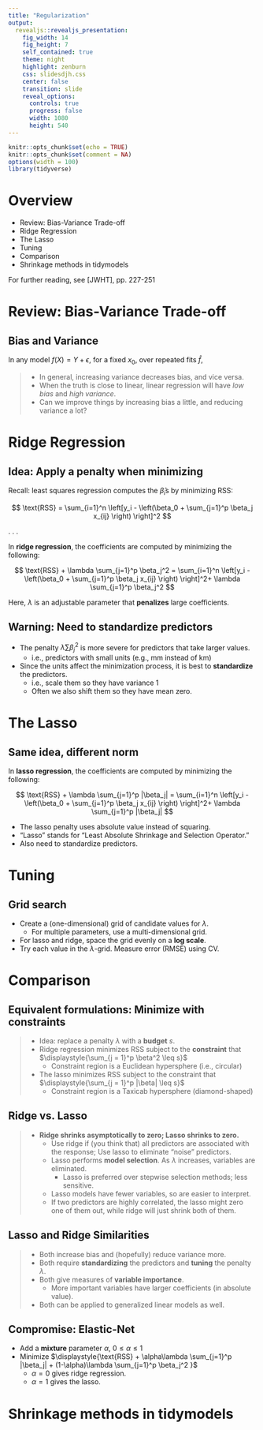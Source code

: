 ```yaml
---
title: "Regularization"
output: 
  revealjs::revealjs_presentation:
    fig_width: 14 
    fig_height: 7
    self_contained: true
    theme: night
    highlight: zenburn
    css: slidesdjh.css
    center: false
    transition: slide
    reveal_options:
      controls: true
      progress: false
      width: 1080
      height: 540
---
```


```r
knitr::opts_chunk$set(echo = TRUE)
knitr::opts_chunk$set(comment = NA)
options(width = 100)
library(tidyverse)
```


# Overview

- Review: Bias-Variance Trade-off
- Ridge Regression
- The Lasso
- Tuning 
- Comparison
- Shrinkage methods in tidymodels

For further reading, see [JWHT], pp. 227-251

# Review: Bias-Variance Trade-off

## Bias and Variance

In any model $f(X) = Y + \epsilon$, for a fixed $x_0$, over repeated fits $\hat{f}$,

\begin{align}
E\left[\left(y_0 - \hat{f}(x_0)\right)^2\right] &= \text{Var}\left[\hat{f}(x_0) \right] + \left[f(x_0) - E\left(\hat{f}(x_0)\right)\right]^2 + \text{Var}(\epsilon) \\
\text{Ave test MSE} &= \text{Variance} \quad + \quad\quad \text{Bias}^2 \quad\quad + \text{irreducible error}
\end{align}

>- In general, increasing variance decreases bias, and vice versa.
>- When the truth is close to linear, linear regression will have *low bias* and *high variance*.
>- Can we improve things by increasing bias a little, and reducing variance a lot?

# Ridge Regression

## Idea: Apply a penalty when minimizing

Recall: least squares regression computes the $\hat\beta_i$s by minimizing RSS:

$$
\text{RSS} = \sum_{i=1}^n \left[y_i - \left(\beta_0 + \sum_{j=1}^p \beta_j x_{ij} \right) \right]^2
$$

. . .

In **ridge regression**, the coefficients are computed by minimizing the following:

$$
\text{RSS} + \lambda \sum_{j=1}^p \beta_j^2 = \sum_{i=1}^n \left[y_i - \left(\beta_0 + \sum_{j=1}^p \beta_j x_{ij} \right) \right]^2+ \lambda \sum_{j=1}^p \beta_j^2
$$

Here, $\lambda$ is an adjustable parameter that **penalizes** large coefficients.

## {data-background-image="images/ridgeshrink.png" data-background-size="contain"}

## {data-background-image="images/ridgebv.png" data-background-size="contain"}

## Warning: Need to standardize predictors

- The penalty $\lambda \sum \beta_j^2$ is more severe for predictors that take larger values.
    - i.e., predictors with small units (e.g., mm instead of km)
- Since the units affect the minimization process, it is best to **standardize** the predictors.
    - i.e., scale them so they have variance 1
    - Often we also shift them so they have mean zero.

# The Lasso

## Same idea, different norm

In **lasso regression**, the coefficients are computed by minimizing the following:

$$
\text{RSS} + \lambda \sum_{j=1}^p |\beta_j| = \sum_{i=1}^n \left[y_i - \left(\beta_0 + \sum_{j=1}^p \beta_j x_{ij} \right) \right]^2+ \lambda \sum_{j=1}^p |\beta_j|
$$

- The lasso penalty uses absolute value instead of squaring. 
- "Lasso" stands for "Least Absolute Shrinkage and Selection Operator."
- Also need to standardize predictors.

## {data-background-image="images/lassoshrink.png" data-background-size="contain"}

## {data-background-image="images/lassobv.png" data-background-size="contain"}

# Tuning 

## Grid search

- Create a (one-dimensional) grid of candidate values for $\lambda$.
    - For multiple parameters, use a multi-dimensional grid.
- For lasso and ridge, space the grid evenly on a **log scale**.
- Try each value in the $\lambda$-grid. Measure error (RMSE) using CV.

## {data-background-image="images/lassotune.png" data-background-size="contain"}

# Comparison

## Equivalent formulations: Minimize with constraints

>- Idea: replace a penalty $\lambda$ with a **budget** $s$.
>- Ridge regression minimizes RSS subject to the **constraint** that $\displaystyle{\sum_{j = 1}^p \beta^2 \leq s}$
>    - Constraint region is a Euclidean hypersphere (i.e., circular)
>- The lasso minimizes RSS subject to the constraint that $\displaystyle{\sum_{j = 1}^p |\beta| \leq s}$
>    - Constraint region is a Taxicab hypersphere (diamond-shaped)

## {data-background-image="images/rlconstraints.png" data-background-size="contain"}

## Ridge vs. Lasso

>- **Ridge shrinks asymptotically to zero; Lasso shrinks to zero.**
>    - Use ridge if (you think that) all predictors are associated with the response; Use lasso to eliminate "noise" predictors.
>    - Lasso performs **model selection**. As $\lambda$ increases, variables are eliminated.
>        - Lasso is preferred over stepwise selection methods; less sensitive.
>    - Lasso models have fewer variables, so are easier to interpret.
>    - If two predictors are highly correlated, the lasso might zero one of them out, while ridge will just shrink both of them.


## Lasso and Ridge Similarities

>    - Both increase bias and (hopefully) reduce variance more.
>    - Both require **standardizing** the predictors and **tuning** the penalty $\lambda$.
>    - Both give measures of **variable importance**.
>        - More important variables have larger coefficients (in absolute value).
>    - Both can be applied to generalized linear models as well.

## Compromise: Elastic-Net

- Add a **mixture** parameter $\alpha$, $0\leq \alpha \leq 1$
- Minimize $\displaystyle{\text{RSS} + \alpha\lambda \sum_{j=1}^p |\beta_j| + (1-\alpha)\lambda \sum_{j=1}^p \beta_j^2 }$
    - $\alpha = 0$ gives ridge regression.
    - $\alpha = 1$ gives the lasso.

# Shrinkage methods in tidymodels




